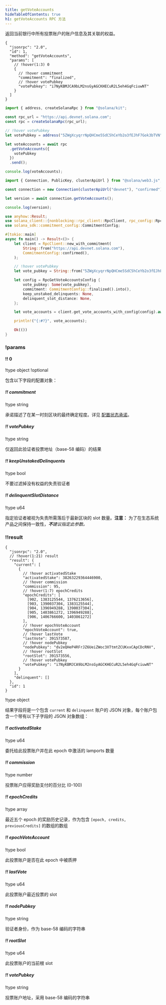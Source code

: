 ```yaml
---
title: getVoteAccounts
hideTableOfContents: true
h1: getVoteAccounts RPC 方法
---
```


返回当前银行中所有投票账户的账户信息及其关联的权益。

<APIMethod>

```jsonc !!request curl
{
  "jsonrpc": "2.0",
  "id": 1,
  "method": "getVoteAccounts",
  "params": [
    // !hover(1:3) 0
    {
      // !hover commitment
      "commitment": "finalized",
      // !hover votePubkey
      "votePubkey": "i7NyKBMJCA9bLM2nsGyAGCKHECuR2L5eh4GqFciuwNT"
    }
  ]
}
```

```ts !!request title="Kit"
import { address, createSolanaRpc } from "@solana/kit";

const rpc_url = "https://api.devnet.solana.com";
const rpc = createSolanaRpc(rpc_url);

// !hover votePubkey
let votePubkey = address("5ZWgXcyqrrNpQHCme5SdC5hCeYb2o3fEJhF7Gok3bTVN");

let voteAccounts = await rpc
  .getVoteAccounts({
    votePubkey
  })
  .send();

console.log(voteAccounts);
```

```ts !!request title="web3.js"
import { Connection, PublicKey, clusterApiUrl } from "@solana/web3.js";

const connection = new Connection(clusterApiUrl("devnet"), "confirmed");

let version = await connection.getVoteAccounts();

console.log(version);
```

```rs !!request title="Rust"
use anyhow::Result;
use solana_client::{nonblocking::rpc_client::RpcClient, rpc_config::RpcGetVoteAccountsConfig};
use solana_sdk::commitment_config::CommitmentConfig;

#[tokio::main]
async fn main() -> Result<()> {
    let client = RpcClient::new_with_commitment(
        String::from("https://api.devnet.solana.com"),
        CommitmentConfig::confirmed(),
    );

    // !hover votePubkey
    let vote_pubkey = String::from("5ZWgXcyqrrNpQHCme5SdC5hCeYb2o3fEJhF7Gok3bTVN");

    let config = RpcGetVoteAccountsConfig {
        vote_pubkey: Some(vote_pubkey),
        commitment: CommitmentConfig::finalized().into(),
        keep_unstaked_delinquents: None,
        delinquent_slot_distance: None,
    };

    let vote_accounts = client.get_vote_accounts_with_config(config).await?;

    println!("{:#?}", vote_accounts);

    Ok(())
}
```

### !params

#### !! 0

!type object !optional

包含以下字段的配置对象：

##### !! commitment

!type string

承诺描述了在某一时刻区块的最终确定程度。详见
[配置状态承诺](/docs/rpc#configuring-state-commitment)。

##### !! votePubkey

!type string

仅返回此验证者投票地址（base-58 编码）的结果

##### !! keepUnstakedDelinquents

!type bool

不要过滤掉没有权益的失责验证者

##### !! delinquentSlotDistance

!type u64

指定验证者被视为失责所需落后于最新区块的 slot 数量。**注意：**
为了在生态系统产品之间保持一致性，_**不**建议指定此参数。_

### !!result

```jsonc !response
{
  "jsonrpc": "2.0",
  // !hover(1:21) result
  "result": {
    "current": [
      {
        // !hover activatedStake
        "activatedStake": 38263229364446900,
        // !hover commission
        "commission": 95,
        // !hover(1:7) epochCredits
        "epochCredits": [
          [902, 1383125544, 1376213656],
          [903, 1390037304, 1383125544],
          [904, 1396949288, 1390037304],
          [905, 1403861272, 1396949288],
          [906, 1406766600, 1403861272]
        ],
        // !hover epochVoteAccount
        "epochVoteAccount": true,
        // !hover lastVote
        "lastVote": 391573587,
        // !hover nodePubkey
        "nodePubkey": "dv2eQHeP4RFrJZ6UeiZWoc3XTtmtZCUKxxCApCDcRNV",
        // !hover rootSlot
        "rootSlot": 391573556,
        // !hover votePubkey
        "votePubkey": "i7NyKBMJCA9bLM2nsGyAGCKHECuR2L5eh4GqFciuwNT"
      }
    ],
    "delinquent": []
  },
  "id": 1
}
```

!type object

结果字段将是一个包含 `current` 和 `delinquent`
账户的 JSON 对象，每个账户包含一个带有以下子字段的 JSON 对象数组：

##### !! activatedStake

!type u64

委托给此投票账户并在此 epoch 中激活的 lamports 数量

##### !! commission

!type number

投票账户应得奖励支付的百分比 (0-100)

##### !! epochCredits

!type array

最近五个 epoch 的奖励历史记录，作为包含 `[epoch, credits, previousCredits]`
的数组的数组

##### !! epochVoteAccount

!type bool

此投票账户是否在此 epoch 中被质押

##### !! lastVote

!type u64

此投票账户最近投票的 slot

##### !! nodePubkey

!type string

验证者身份，作为 base-58 编码的字符串

##### !! rootSlot

!type u64

此投票账户的当前根 slot

##### !! votePubkey

!type string

投票账户地址，采用 base-58 编码的字符串

</APIMethod>
